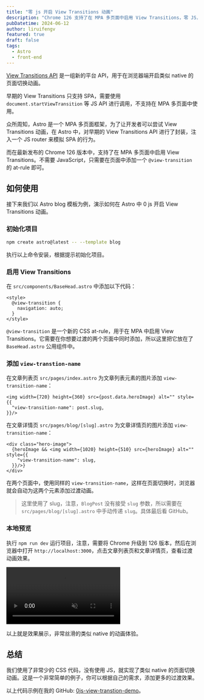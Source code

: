 ```yaml
---
title: "零 js 开启 View Transitions 动画"
description: "Chrome 126 支持了在 MPA 多页面中启用 View Transitions，零 JS，为你的网站开启类似 native 的动画效果。"
pubDatetime: 2024-06-12
author: liruifengv
featured: true
draft: false
tags:
  - Astro
  - front-end
---
```


[View Transitions API](https://developer.chrome.com/docs/web-platform/view-transitions?hl=zh-cn) 是一组新的平台 API，用于在浏览器端开启类似 native 的页面切换动画。

早期的 View Transitions 只支持 SPA，需要使用 `document.startViewTransition` 等 JS API 进行调用，不支持在 MPA 多页面中使用。

众所周知，Astro 是一个 MPA 多页面框架，为了让开发者可以尝试 View Transitions 动画，在 Astro 中，对早期的 View Transitions API 进行了封装，注入一个 JS router 来模拟 SPA 的行为。 

而在最新发布的 Chrome 126 版本中，支持了在 MPA 多页面中启用 View Transitions。不需要 JavaScript，只需要在页面中添加一个 `@view-transition` 的 at-rule 即可。

## 如何使用

接下来我们以 Astro blog 模板为例，演示如何在 Astro 中 0 js 开启 View Transitions 动画。

### 初始化项目

```sh
npm create astro@latest -- --template blog
```

执行以上命令安装，根据提示初始化项目。

### 启用 View Transitions

在 `src/components/BaseHead.astro` 中添加以下代码：

```astro title="src/components/BaseHead.astro"
<style>
  @view-transition {
    navigation: auto;
  }
</style>
```

`@view-transition` 是一个新的 CSS at-rule，用于在 MPA 中启用 View Transitions。它需要在你想要过渡的两个页面中同时添加，所以这里把它放在了 `BaseHead.astro` 公用组件中。

### 添加 `view-transtion-name`

在文章列表页 `src/pages/index.astro` 为文章列表元素的图片添加 `view-transition-name`：

```astro title="src/pages/blog/index.astro"
<img width={720} height={360} src={post.data.heroImage} alt="" style={{
  "view-transition-name": post.slug,
}}/>
```

在文章详情页 `src/pages/blog/[slug].astro` 为文章详情页的图片添加 `view-transition-name`：

```astro title="src/layouts/BlogPost.astro"
<div class="hero-image">
  {heroImage && <img width={1020} height={510} src={heroImage} alt="" style={{
    "view-transition-name": slug,
  }}/>}
</div>
```

在两个页面中，使用同样的 `view-transition-name`，这样在页面切换时，浏览器就会自动为这两个元素添加过渡动画。

> 这里使用了 slug，注意，`BlogPost` 没有接受 `slug` 参数，所以需要在 `src/pages/blog/[slug].astro` 中手动传递 `slug`。具体最后看 GitHub。

### 本地预览

执行 `npm run dev` 运行项目，注意，需要将 Chrome 升级到 126 版本，然后在浏览器中打开 `http://localhost:3000`，点击文章列表页和文章详情页，查看过渡动画效果。

<video autoplay loop muted playsinline class="border border-neutral-600 rounded">
  <source src="/assets/videos/0js-view-transitions.mp4" type="video/mp4" />
  Sorry, your browser doesn't support embedded videos.
</video>

以上就是效果展示，非常丝滑的类似 native 的动画体验。

## 总结

我们使用了非常少的 CSS 代码，没有使用 JS，就实现了类似 native 的页面切换动画。这是一个非常简单的例子，你可以根据自己的需求，添加更多的过渡效果。

以上代码示例在我的 GitHub: [0js-view-transtion-demo](https://github.com/liruifengv/0js-view-transtion-demo)。
